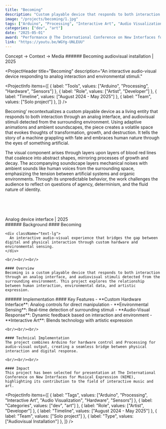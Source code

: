```yaml
---
title: "Becoming"
description: "Custom playable device that responds to both interaction through an analog interface, and audiovisual stimuli detected from the surrounding environment."
image: "/projects/becoming/1.jpg"
tags: ["Arduino", "Processing", "Interactive Art", "Audio Visualization", "Hardware", "Sensors"]
categories: ["dev", "art"]
date: "2025-05-01"
award: "Performance @ The International Conference on New Interfaces for Musical Expression (NIME)"
link: "https://youtu.be/WGYg-UNLEUU"
---
```


<SplitSection className="text-xs font-mono">
  Concept → Context → Media
</SplitSection>

<SplitSection className="text-xs font-mono">
  <SectionColumn size={3}>
    ###### Becoming
    audiovisual installation  |  2025
  </SectionColumn>
  <SectionColumn size={12}>
    <MDXImage 
      src="/projects/becoming/projection-1.webp" 
      alt="Hero" 
      preset="header"
      width={3754}
      height={2835}
      frame="none"
      className="w-4/5"
    />
  </SectionColumn>
  <SectionColumn size={2}>
  </SectionColumn>
</SplitSection>

<ProjectHeader
  title="Becoming"
  description="An interactive audio-visual device responding to analog interaction and environmental stimuli."
>
  <ProjectInfo
    items={[
      { label: "Tools", values: ["Arduino", "Processing", "Hardware", "Sensors"] },
      { label: "Role", values: ["Artist", "Developer"] },
      { label: "Timeline", values: ["August 2024 - May 2025"] },
      { label: "Team", values: ["Solo project"] },
    ]}
  />
</ProjectHeader>

<Section className="mt-20 w-full md:w-[85%] lg:w-[70%] ml-0 md:ml-15 lg:ml-45 text-sm">
  Becoming’ recontextualizes a custom playable device as a living entity that responds to both interaction through an analog interface, and audiovisual stimuli detected from the surrounding environment. Using adaptive animations and ambient soundscapes, the piece creates a volatile space that evokes thoughts of transformation, growth, and destruction. It tells the story of a machine grappling with fate and embraces human nature through the eyes of something artificial. 
  
  The visual component arises through layers upon layers of blood red lines that coalesce into abstract shapes, mirroring processes of growth and decay. The accompanying soundscape layers mechanical noises with ambient sounds like human voices from the surrounding space, emphasizing the tension between artificial systems and organic environments. Through its unpredictable behavior, the work challenges the audience to reflect on questions of agency, determinism, and the fluid nature of identity.
  
  <br/><br/><br/>
  
  <MDXImage 
    src="/projects/becoming/projection-1.webp" 
    alt="Hero" 
    preset="header"
    width={3754}
    height={2835}
    frame="none"
    className="w-full"
  />
  <SplitSection className="my-2 mb-8 gap-2">
    <SectionColumn size={6}>
      <MDXImage 
        src="/projects/becoming/projection-2.webp" 
        alt="Hero" 
        preset="header"
        width={3754}
        height={2835}
        frame="none"
        className="w-full"
      />
    </SectionColumn>
    <SectionColumn size={6}>
      <MDXImage 
        src="/projects/becoming/projection-3.webp" 
        alt="Hero" 
        preset="header"
        width={3754}
        height={2835}
        frame="none"
        className="w-full"
      />
    </SectionColumn>
  </SplitSection>

  <Section className="text-xs">
    Analog device interface | 2025
  </Section>

  <SplitSection className="my-2 gap-2">
    <SectionColumn size={12}>
      <MDXImage 
        src="/projects/becoming/box-interact.webp" 
        alt="Hero" 
        preset="header"
        width={3754}
        height={2835}
        frame="none"
        className="w-full"
      />
    </SectionColumn>
  </SplitSection>

  <SplitSection className="my-2 gap-2">
    <SectionColumn size={6}>
      <MDXImage 
        src="/projects/becoming/box-front-3.webp" 
        alt="Hero" 
        preset="header"
        width={3754}
        height={2835}
        frame="none"
        className="w-full"
      />
    </SectionColumn>
    <SectionColumn size={6}>
      <MDXImage 
        src="/projects/becoming/box-front-2.webp" 
        alt="Hero" 
        preset="header"
        width={3754}
        height={2835}
        frame="none"
        className="w-full"
      />
    </SectionColumn>
    <SectionColumn size={6}>
      <MDXImage 
        src="/projects/becoming/box-iso-1.webp" 
        alt="Hero" 
        preset="header"
        width={3754}
        height={2835}
        frame="none"
        className="w-full"
      />
    </SectionColumn>
  </SplitSection>
  <SplitSection className="my-2 gap-2">
    <SectionColumn size={12}>
      <MDXImage 
        src="/projects/becoming/box-front-1.webp" 
        alt="Hero" 
        preset="header"
        width={3754}
        height={2835}
        frame="none"
        className="w-full"
      />
    </SectionColumn>
  </SplitSection>
  <SplitSection className="my-2 gap-2">
    <SectionColumn size={6}>
      <MDXImage 
        src="/projects/becoming/box-lighting-1.webp" 
        alt="Hero" 
        preset="header"
        width={3754}
        height={2835}
        frame="none"
        className="w-full"
      />
    </SectionColumn>
    <SectionColumn size={6}>
      <MDXImage 
        src="/projects/becoming/box-lighting-2.webp" 
        alt="Hero" 
        preset="header"
        width={3754}
        height={2835}
        frame="none"
        className="w-full"
      />
    </SectionColumn>
  </SplitSection>
</Section>

<SplitSection>
  <SectionColumn size={4}>
    ###### Background
  </SectionColumn>
  <SectionColumn size={12}>
    #### Becoming

    <div className="text-lg">
      An interactive audio-visual experience that bridges the gap between digital and physical interaction through custom hardware and environmental sensing.
    </div>

    <br/><br/><br/>

    #### Overview
    Becoming is a custom playable device that responds to both interaction through an analog interface, and audiovisual stimuli detected from the surrounding environment. This project explores the relationship between human interaction, environmental data, and artistic expression.
  </SectionColumn>
  <SectionColumn size={2}>
  </SectionColumn>
</SplitSection>

<SplitSection>
  <SectionColumn size={4}>
    ###### Implementation
  </SectionColumn>
  <SectionColumn size={12}>
    #### Key Features
    - **Custom Hardware Interface**: Analog controls for direct manipulation
    - **Environmental Sensing**: Real-time detection of surrounding stimuli
    - **Audio-Visual Response**: Dynamic feedback based on interaction and environment
    - **Interactive Art**: Blends technology with artistic expression

    <br/><br/><br/>

    #### Technical Implementation
    The project combines Arduino for hardware control and Processing for audio-visual output, creating a seamless bridge between physical interaction and digital response.

    <br/><br/><br/>

    #### Impact
    This project has been selected for presentation at The International Conference on New Interfaces for Musical Expression (NIME), highlighting its contribution to the field of interactive music and art.

  </SectionColumn>
  <SectionColumn size={2}>
  </SectionColumn>
</SplitSection>

<ProjectInfo
    items={[
      { label: "Tags", values: ["Arduino", "Processing", "Interactive Art", "Audio Visualization", "Hardware", "Sensors"] },
      { label: "Categories", values: ["dev", "art"] },
      { label: "Role", values: ["Artist", "Developer"] },
      { label: "Timeline", values: ["August 2024 - May 2025"] },
      { label: "Team", values: ["Solo project"] },
      { label: "Type", values: ["Audiovisual Installation"] },
    ]}
  />